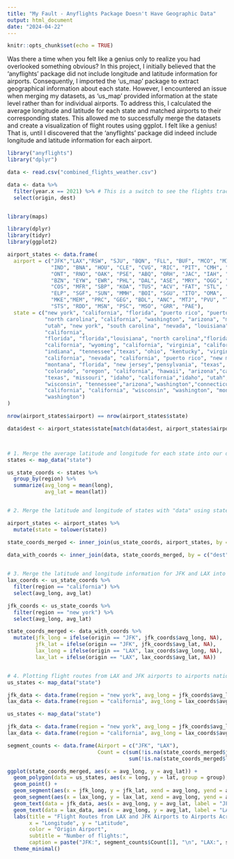 ---
title: "My Fault - Anyflights Package Doesn't Have Geographic Data"
output: html_document
date: "2024-04-22"
---

```{r setup, include=FALSE}
knitr::opts_chunk$set(echo = TRUE)
```

Was there a time when you felt like a genius only to realize you had overlooked something obvious? In this project, I initially believed that the 'anyflights' package did not include longitude and latitude information for airports. Consequently, I imported the 'us_map' package to extract geographical information about each state. However, I encountered an issue when merging my datasets, as 'us_map' provided information at the state level rather than for individual airports. To address this, I calculated the average longitude and latitude for each state and matched airports to their corresponding states. This allowed me to successfully merge the datasets and create a visualization of flight routes using ggplot. I felt like a genius! That is, until I discovered that the 'anyflights' package did indeed include longitude and latitude information for each airport.

```{r cars}
library("anyflights")
library("dplyr")

data <- read.csv("combined_flights_weather.csv")

data <- data %>%
  filter(year.x == 2021) %>% # This is a switch to see the flights traces from any year interesting
  select(origin, dest)


library(maps)

library(dplyr)
library(tidyr)
library(ggplot2)

airport_states <- data.frame(
  airport = c("JFK","LAX","RSW", "SJU", "BQN", "FLL", "BUF", "MCO", "MIA", "ATL", "ORD", "DFW","DEN", "CLT", "SFO", "SEA", "PHX", "BOS", "SLC", "SYR", "CHS","LAS", "MSP", "ROC", "PSP","SRQ", "TPA", "MSY", "RDU", "JAX","SNA", "PBI", "SJC", "IAD", "SAN", "SAV", "STT", "DAB", "LGB", "BWI","DTW", "PDX", "PWM", "HNL", "BUR", "EGE", "BTV", "DCA", "AUS", "ORF",
              "IND", "BNA", "HOU", "CLE", "CVG", "RIC", "PIT", "CMH", "SAT", "SMF",
              "ONT", "RNO", "OAK", "PSE", "ABQ", "ORH", "JAC", "IAH", "HDN", "ACK",
              "BZN", "EYW", "EWR", "PHL", "DAL", "ASE", "MRY", "OGG", "MDW", "LIH",
              "COS", "MFR", "SBP", "KOA", "TUS", "ACV", "FAT", "STL", "RDM", "SBA",
              "ELP", "SGF", "SUN", "MMH", "BOI", "SGU", "ITO", "OMA", 
              "MKE","MEM", "PRC", "GEG", "BDL", "ANC", "MTJ", "PVU", "TUL", "OKC",
              "STS", "RDD", "MSN", "PSC", "MSO", "GRR", "PAE"),
  state = c("new york", "california", "florida", "puerto rico", "puerto rico", "california", "new york","florida", "florida", "georgia", "illinois", "texas","colorado", 
            "north carolina", "california", "washington", "arizona", "massachusetts", 
            "utah", "new york", "south carolina", "nevada", "louisiana", "new york", 
            "california", 
            "florida", "florida","louisiana", "north carolina","florida",
            "california", "wyoming", "california", "virginia", "california", "georgia", "virgin islands", "florida", "california", "maryland","michigan", "oregon", "maine", "hawaii", "california", "colorado", "vermont", "virginia", "texas", "virginia",
            "indiana", "tennessee","texas", "ohio", "kentucky", "virginia", "pennsylvania", "ohio", "texas","california",
            "california", "nevada", "california", "puerto rico", "new mexico", "massachusetts", "wyoming", "florida", "new jersey", "massachusetts",
            "montana", "florida", "new jersey","pensylvania", "texas", "colorado", "california", "hawaii", "illinois", "hawaii",
            "colorado", "oregon", "california", "hawaii", "arizona","california", "california", "missouri", "oregon", "california",
            "texas", "missouri", "idaho", "california","idaho", "utah", "hawaii", "nebraska", 
            "wisconsin", "tennessee","arizona","washington","connecticut","alaska","colorado","utah", "oklahoma","oklahoma",
            "california", "california", "wisconsin", "washington", "montana", "michigan", 
            "washington")
)

nrow(airport_states$airport) == nrow(airport_states$state)

data$dest <- airport_states$state[match(data$dest, airport_states$airport)]



# 1. Merge the average latitude and longitude for each state into our data table
states <- map_data("state")

us_state_coords <- states %>%
  group_by(region) %>%
  summarize(avg_long = mean(long),
            avg_lat = mean(lat))


# 2. Merge the latitude and longitude of states with "data" using state names

airport_states <- airport_states %>%
  mutate(state = tolower(state))

state_coords_merged <- inner_join(us_state_coords, airport_states, by = c("region" = "state"))
 
data_with_coords <- inner_join(data, state_coords_merged, by = c("dest" = "region"))


# 3. Merge the latitude and longitude information for JFK and LAX into the existing table as well
lax_coords <- us_state_coords %>%
  filter(region == "california") %>%
  select(avg_long, avg_lat)

jfk_coords <- us_state_coords %>%
  filter(region == "new york") %>%
  select(avg_long, avg_lat)

state_coords_merged <- data_with_coords %>%
  mutate(jfk_long = ifelse(origin == "JFK", jfk_coords$avg_long, NA),
         jfk_lat = ifelse(origin == "JFK", jfk_coords$avg_lat, NA),
         lax_long = ifelse(origin == "LAX", lax_coords$avg_long, NA),
         lax_lat = ifelse(origin == "LAX", lax_coords$avg_lat, NA))


# 4. Plotting flight routes from LAX and JFK airports to airports nationwide
us_states <- map_data("state")

jfk_data <- data.frame(region = "new york", avg_long = jfk_coords$avg_long, avg_lat = jfk_coords$avg_lat)
lax_data <- data.frame(region = "california", avg_long = lax_coords$avg_long, avg_lat = lax_coords$avg_lat)

us_states <- map_data("state")

jfk_data <- data.frame(region = "new york", avg_long = jfk_coords$avg_long, avg_lat = jfk_coords$avg_lat)
lax_data <- data.frame(region = "california", avg_long = lax_coords$avg_long, avg_lat = lax_coords$avg_lat)

segment_counts <- data.frame(Airport = c("JFK", "LAX"),
                             Count = c(sum(!is.na(state_coords_merged$jfk_long)),
                                       sum(!is.na(state_coords_merged$lax_long))))

ggplot(state_coords_merged, aes(x = avg_long, y = avg_lat)) +
  geom_polygon(data = us_states, aes(x = long, y = lat, group = group), fill = "grey90", color = "black") +
  geom_point() +
  geom_segment(aes(x = jfk_long, y = jfk_lat, xend = avg_long, yend = avg_lat), color = "#00AFBB") +  # Draw segments connecting to JFK
  geom_segment(aes(x = lax_long, y = lax_lat, xend = avg_long, yend = avg_lat), color = "#C4961A") +  # Draw segments connecting to LAX
  geom_text(data = jfk_data, aes(x = avg_long, y = avg_lat, label = "JFK"), color = "#00AFBB", size = 3, vjust = -0.5) +
  geom_text(data = lax_data, aes(x = avg_long, y = avg_lat, label = "LAX"), color = "#C4961A", size = 3, vjust = -0.5) +
  labs(title = "Flight Routes from LAX and JFK Airports to Airports Across the Country (2021)",
       x = "Longitude", y = "Latitude",
       color = "Origin Airport",
       subtitle = "Number of flights:",
       caption = paste("JFK:", segment_counts$Count[1], "\n", "LAX:", segment_counts$Count[2])) +
  theme_minimal()

```

